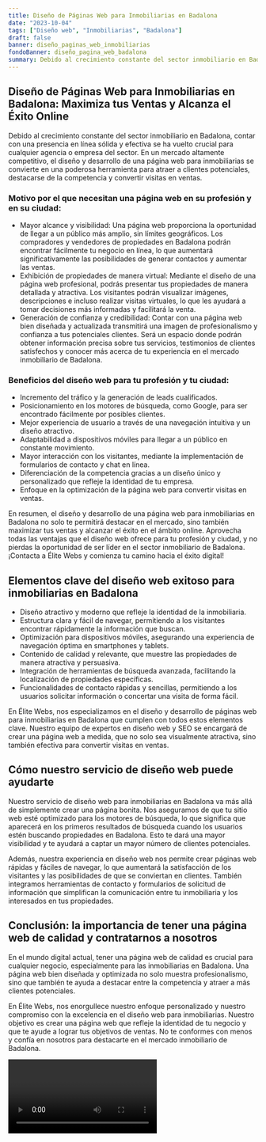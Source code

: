 ```yaml
---
title: Diseño de Páginas Web para Inmobiliarias en Badalona
date: "2023-10-04"
tags: ["Diseño web", "Inmobiliarias", "Badalona"]
draft: false
banner: diseño_paginas_web_inmobiliarias
fondoBanner: diseño_pagina_web_badalona
summary: Debido al crecimiento constante del sector inmobiliario en Badalona, contar con una presencia en línea sólida y efectiva se ha vuelto crucial para cualquier agencia o empresa del sector. En un mercado altamente competitivo, el diseño y desarrollo de una página web para inmobiliarias se convierte en una poderosa herramienta para atraer a clientes potenciales, destacarse de la competencia y convertir visitas en ventas.
---
```



## Diseño de Páginas Web para Inmobiliarias en Badalona: Maximiza tus Ventas y Alcanza el Éxito Online

Debido al crecimiento constante del sector inmobiliario en Badalona, contar con una presencia en línea sólida y efectiva se ha vuelto crucial para cualquier agencia o empresa del sector. En un mercado altamente competitivo, el diseño y desarrollo de una página web para inmobiliarias se convierte en una poderosa herramienta para atraer a clientes potenciales, destacarse de la competencia y convertir visitas en ventas.

### Motivo por el que necesitan una página web en su profesión y en su ciudad:

- Mayor alcance y visibilidad: Una página web proporciona la oportunidad de llegar a un público más amplio, sin límites geográficos. Los compradores y vendedores de propiedades en Badalona podrán encontrar fácilmente tu negocio en línea, lo que aumentará significativamente las posibilidades de generar contactos y aumentar las ventas.
- Exhibición de propiedades de manera virtual: Mediante el diseño de una página web profesional, podrás presentar tus propiedades de manera detallada y atractiva. Los visitantes podrán visualizar imágenes, descripciones e incluso realizar visitas virtuales, lo que les ayudará a tomar decisiones más informadas y facilitará la venta.
- Generación de confianza y credibilidad: Contar con una página web bien diseñada y actualizada transmitirá una imagen de profesionalismo y confianza a tus potenciales clientes. Será un espacio donde podrán obtener información precisa sobre tus servicios, testimonios de clientes satisfechos y conocer más acerca de tu experiencia en el mercado inmobiliario de Badalona.

### Beneficios del diseño web para tu profesión y tu ciudad:

- Incremento del tráfico y la generación de leads cualificados.
- Posicionamiento en los motores de búsqueda, como Google, para ser encontrado fácilmente por posibles clientes.
- Mejor experiencia de usuario a través de una navegación intuitiva y un diseño atractivo.
- Adaptabilidad a dispositivos móviles para llegar a un público en constante movimiento.
- Mayor interacción con los visitantes, mediante la implementación de formularios de contacto y chat en línea.
- Diferenciación de la competencia gracias a un diseño único y personalizado que refleje la identidad de tu empresa.
- Enfoque en la optimización de la página web para convertir visitas en ventas.

En resumen, el diseño y desarrollo de una página web para inmobiliarias en Badalona no solo te permitirá destacar en el mercado, sino también maximizar tus ventas y alcanzar el éxito en el ámbito online. Aprovecha todas las ventajas que el diseño web ofrece para tu profesión y ciudad, y no pierdas la oportunidad de ser líder en el sector inmobiliario de Badalona. ¡Contacta a Élite Webs y comienza tu camino hacia el éxito digital!

<GifSeo />

<Cta />

## Elementos clave del diseño web exitoso para inmobiliarias en Badalona

- Diseño atractivo y moderno que refleje la identidad de la inmobiliaria.
- Estructura clara y fácil de navegar, permitiendo a los visitantes encontrar rápidamente la información que buscan.
- Optimización para dispositivos móviles, asegurando una experiencia de navegación óptima en smartphones y tablets.
- Contenido de calidad y relevante, que muestre las propiedades de manera atractiva y persuasiva.
- Integración de herramientas de búsqueda avanzada, facilitando la localización de propiedades específicas.
- Funcionalidades de contacto rápidas y sencillas, permitiendo a los usuarios solicitar información o concertar una visita de forma fácil.

En Élite Webs, nos especializamos en el diseño y desarrollo de páginas web para inmobiliarias en Badalona que cumplen con todos estos elementos clave. Nuestro equipo de expertos en diseño web y SEO se encargará de crear una página web a medida, que no solo sea visualmente atractiva, sino también efectiva para convertir visitas en ventas.

## Cómo nuestro servicio de diseño web puede ayudarte

Nuestro servicio de diseño web para inmobiliarias en Badalona va más allá de simplemente crear una página bonita. Nos aseguramos de que tu sitio web esté optimizado para los motores de búsqueda, lo que significa que aparecerá en los primeros resultados de búsqueda cuando los usuarios estén buscando propiedades en Badalona. Esto te dará una mayor visibilidad y te ayudará a captar un mayor número de clientes potenciales.

Además, nuestra experiencia en diseño web nos permite crear páginas web rápidas y fáciles de navegar, lo que aumentará la satisfacción de los visitantes y las posibilidades de que se conviertan en clientes. También integramos herramientas de contacto y formularios de solicitud de información que simplifican la comunicación entre tu inmobiliaria y los interesados en tus propiedades.

## Conclusión: la importancia de tener una página web de calidad y contratarnos a nosotros

En el mundo digital actual, tener una página web de calidad es crucial para cualquier negocio, especialmente para las inmobiliarias en Badalona. Una página web bien diseñada y optimizada no solo muestra profesionalismo, sino que también te ayuda a destacar entre la competencia y atraer a más clientes potenciales.

En Élite Webs, nos enorgullece nuestro enfoque personalizado y nuestro compromiso con la excelencia en el diseño web para inmobiliarias. Nuestro objetivo es crear una página web que refleje la identidad de tu negocio y que te ayude a lograr tus objetivos de ventas. No te conformes con menos y confía en nosotros para destacarte en el mercado inmobiliario de Badalona.

<Video />

<CtaBot job="Inmobiliarias" city="Badalona" />

<Gmaps query="Badalona+españa+maps" />
